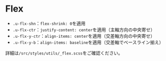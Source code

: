 
<Meta title="Utility/Flex" />

# Flex

- `.u-flx-shn`：`flex-shrink: 0`を適用
- `.u-flx-ctr`：`justify-content: center`を適用（主軸方向の中央寄せ）
- `.u-flx-y-ctr`：`align-items: center`を適用（交差軸方向の中央寄せ）
- `.u-flx-y-b`：`align-items: baseline`を適用（交差軸でベースライン揃え）

詳細は`/src/styles/utils/_flex.scss`をご確認ください。
